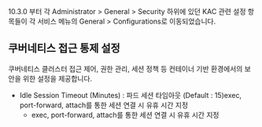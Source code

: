 10.3.0 부터 각 Administrator &gt; General &gt; Security 하위에 있던 KAC 관련 설정 항목들이 각 서비스 메뉴의 General &gt; Configurations로 이동되었습니다.

## 쿠버네티스 접근 통제 설정
쿠버네티스 클러스터 접근 제어, 권한 관리, 세션 정책 등 컨테이너 기반 환경에서의 보안을  위한 설정을 제공합니다.

* Idle Session Timeout (Minutes) : 파드 세션 타임아웃 (Default : 15)exec, port-forward, attach를 통한 세션 연결 시 유휴 시간 지정
  * exec, port-forward, attach를 통한 세션 연결 시 유휴 시간 지정
